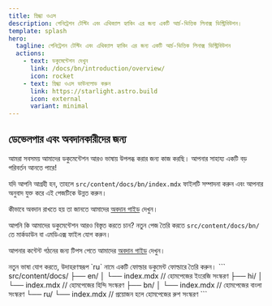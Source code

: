 ```yaml
---
title: স্নিগ্ধা ওএস
description: পেনিট্রেশন টেস্টিং এবং এথিক্যাল হ্যাকিং এর জন্য একটি আর্চ-ভিত্তিক লিনাক্স ডিস্ট্রিবিউশন।
template: splash
hero:
  tagline: পেনিট্রেশন টেস্টিং এবং এথিক্যাল হ্যাকিং এর জন্য একটি আর্চ-ভিত্তিক লিনাক্স ডিস্ট্রিবিউশন
  actions:
    - text: ডকুমেন্টেশন দেখুন
      link: /docs/bn/introduction/overview/
      icon: rocket
    - text: স্নিগ্ধা ওএস ডাউনলোড করুন
      link: https://starlight.astro.build
      icon: external
      variant: minimal
---
```


## ডেভেলপার এবং অবদানকারীদের জন্য

<CardGrid stagger>
    <Card title="আমাদের কন্টেন্ট অনুবাদে সাহায্য করুন" icon="translate">
      <p>আমরা সবসময় আমাদের ডকুমেন্টেশন আরও ভাষায় উপলব্ধ করার জন্য কাজ করছি। আপনার সাহায্য একটি বড় পরিবর্তন আনতে পারে!</p>
      যদি আপনি আগ্রহী হন, তাহলে <code>src/content/docs/bn/index.mdx</code> ফাইলটি সম্পাদনা করুন এবং আপনার অনুবাদ যুক্ত করে এই পেজটিকে উন্নত করুন।
      <p>কীভাবে অবদান রাখতে হয় তা জানতে আমাদের <a href="/bn/contributing/">অবদান গাইড</a> দেখুন।</p>
    </Card>
    <Card title="নতুন কন্টেন্ট যোগ করুন" icon="add-document">
      <p>আপনি কি আমাদের ডকুমেন্টেশন আরও বিস্তৃত করতে চান? নতুন পেজ তৈরি করতে <code>src/content/docs/bn/</code> তে মার্কডাউন বা এমডিএক্স ফাইল যোগ করুন।</p>
      <p>আপনার কন্টেন্ট গঠনের জন্য টিপস পেতে আমাদের <a href="/bn/contributing/">অবদান গাইড</a> দেখুন।</p>
    </Card>
    <Card title="নতুন ভাষা যোগ করুন" icon="setting">
      নতুন ভাষা যোগ করতে, উদাহরণস্বরূপ `ru` নামে একটি ফোল্ডার ডকুমেন্ট ফোল্ডারে তৈরি করুন।
      ```
      src/content/docs/
                    ├── en/
                    │   └── index.mdx    // হোমপেজের ইংরেজি সংস্করণ
                    ├── hi/
                    │   └── index.mdx    // হোমপেজের হিন্দি সংস্করণ
                    ├── bn/
                    │   └── index.mdx    // হোমপেজের বাংলা সংস্করণ
                    └── ru/
                        └── index.mdx    // প্রয়োজন হলে হোমপেজের রুশ সংস্করণ
      ```
    </Card>
</CardGrid>
